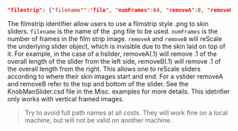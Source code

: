 ```json
"filmstrip": {"filename"":"file", "numFrames":64, "removeA":0, "removeB":0}
```
The filmstrip identifier allow users to use a filmstrip style .png to skin sliders. `filename` is the name of the .png file to be used. `numFrames` is the number of frames in the film strip image. `removeA` and `removeB` will reScale the underlying slider object, which is invisible due to the skin laid on top of it. For example, in the case of a hslider, removeA(.1) will remove .1 of the overall length of the slider from the left side, removeB(.1) will remove .1 of the overall length from the right. This allows one to reScale sliders according to where their skin images start and end.
For a vslider removeA and removeB refer to the top and bottom of the slider. See the KnobManSlider.csd file in the Misc. examples for more details. This idetnfier only works with vertical framed images.
>Try to avoid full path names at all costs. They will work fine on a local machine, but will not be valid on another machine.
